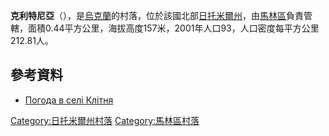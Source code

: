 {{coord|50|50|20|N|29|26|12|E|scale:30000|display=title}}

'''克利特尼亞'''（{{lang-uk|Клітня}}），是[[烏克蘭|烏克蘭]]的村落，位於該國北部[[日托米爾州|日托米爾州]]，由[[馬林區|馬林區]]負責管轄，面積0.44平方公里，海拔高度157米，2001年人口93，人口密度每平方公里212.81人。

==參考資料==
* [http://weather.in.ua/ua/zhitomirskaja/10717 Погода в селі Клітня]{{Wayback|url=http://weather.in.ua/ua/zhitomirskaja/10717 |date=20160410113112 }}

{{DEFAULTSORT:Клітня}}
[[Category:日托米爾州村落|Category:日托米爾州村落]]
[[Category:馬林區村落|Category:馬林區村落]]


{{Zhytomyr-geo-stub}}
